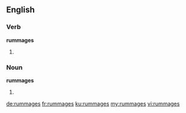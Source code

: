 ==English==

===Verb===
'''rummages'''

# {{third-person singular of|rummage}}

===Noun===
'''rummages'''

# {{context|obsolete}} {{plural of|rummage}}

[[de:rummages]]
[[fr:rummages]]
[[ku:rummages]]
[[my:rummages]]
[[vi:rummages]]